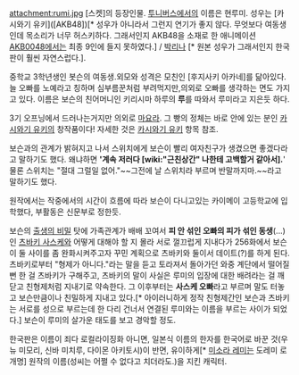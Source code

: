 attachment:rumi.jpg
[스켓]의 등장인물. [[투니버스]]에서의 이름은 현루미. 성우는 [카시와기 유키]([AKB48])[* 성우가 아니라서 그런지 연기가 좋지 않다. 무엇보다 여동생인데 목소리가 너무 허스키하다. 그래서인지 AKB48을 소재로 한 애니메이션 [[AKB0048]]에서는 최종 9인에 들지 못하였다.] / [[박리나]] [* 원본 성우가 그래서인지 한국판이 훨씬 자연스럽다.].

중학교 3학년생인 봇슨의 여동생.외모와 성격은 모친인 [후지사키 아카네]를 닮아있다.늘 오빠를 노예라고 칭하며 심부름꾼처럼 부려먹지만,의외로 오빠를 생각하는 면도 가지고 있다. 이름은 보슨의 친어머니인 키리시마 하루의 '''루'''를 따와서 루미라고 지은듯 하다.

3기 오프닝에서 드러나는거지만 의외로 [[마요라]]. 그 빵의 정체는 바로 안에 있는 분인 [[카시와기 유키]]의 창작품이다! 자세한 것은 [[카시와기 유키]] 항목 참조.

보슨과의 관계가 밝혀지고 나서 스위치에게 보슨이 빨리 여자친구가 생겼으면 좋겠다라고 말하기도 했다. 왜냐하면 ''''계속 저러다 [wiki:"근친상간" 나한테 고백할거 같아서].'''' 물론 스위치는 "절대 그럴일 없어."~~그전에 날 스위치라 부르며 반말까지마.~~라고 말하기도 했다.

원작에서는 작중에서의 시간이 흐름에 따라 보슨이 다니고있는 카이메이 고등학교에 입학했다, 부활동은 신문부로 정한듯.

보슨의 [[출생의 비밀]] 탓에 가족관계가 배배 꼬여서 '''피 안 섞인 오빠의 피가 섞인 동생'''(...)인 [[츠바키 사스케]]와 어떻게 대해야 할 지 몰라 서로 껄끄럽게 지내다가 256화에서 보슨이 둘 사이를 좀 완화시켜주고자 꾸민 계획으로 츠바키와 둘이서 데이트(?)를 하게 된다. 츠바키로부터 "형제가 아니다."라는 말을 듣고 토라져서 돌아가던 와중 계단에서 떨어질 뻔 한 걸 츠바키가 구해주고, 츠바키의 말이 사실은 루미의 입장에 대한 배려라는 걸 깨닫고 친형제처럼 지내기로 약속한다. 그 이후부터는 '''사스케 오빠'''라고 부르며 말도 터놓고 보슨만큼이나 친밀하게 지내고 있다.[* 아이러니하게 정작 친형제간인 보슨과 츠바키는 서로를 성으로 부르는데 한 다리 건너서 연결된 루미와는 이름을 부르는 사이가 되었다.] 보슨이 루미의 살가운 태도를 보고 경악할 정도.   

한국판은 이름이 죄다 로컬라이징화 아니면, 일본식 이름의 한자를 한국어로 바꾼 것(우뉴 미모리, 신바 미치루, 다이몬 아키토시)이 반면, 유이하게[* [[미소라 레미]]는 도레미 로개명] 원작의 이름(성씨는 어쩔 수 없다고 치더라도.)을 지킨 캐릭터.

